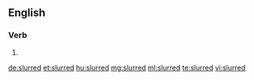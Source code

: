 ==English==

===Verb===
{{head|en}}

# {{en-past of|slur}}

[[de:slurred]]
[[et:slurred]]
[[hu:slurred]]
[[mg:slurred]]
[[ml:slurred]]
[[te:slurred]]
[[vi:slurred]]